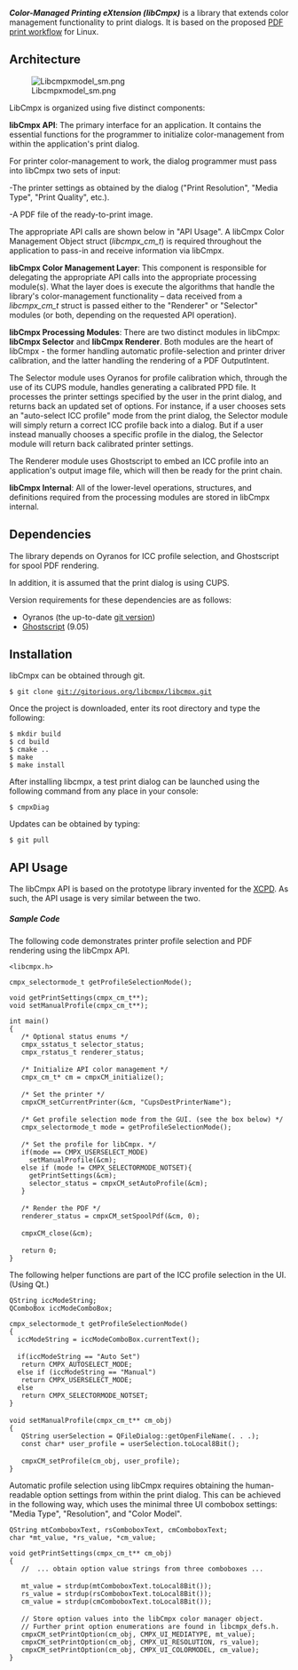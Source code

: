 '''''Color-Managed Printing eXtension (libCmpx)''''' is a library that extends color management functionality to print dialogs.  It is based on the proposed [http://www.oyranos.org/2012/02/linux-printing PDF print workflow] for Linux.

== Architecture ==

[[Image:Libcmpxmodel sm.png]] 

LibCmpx is organized using five distinct components:

'''libCmpx API''': The primary interface for an application.  It contains the essential functions for the programmer to initialize color-management from within the application's print dialog.

For printer color-management to work, the dialog programmer must pass into libCmpx two sets of input:

-The printer settings as obtained by the dialog ("Print Resolution", "Media Type", "Print Quality", etc.).

-A PDF file of the ready-to-print image.

The appropriate API calls are shown below in "API Usage". A libCmpx Color Management Object struct (''libcmpx_cm_t'') is required throughout the application to pass-in and receive information via libCmpx. 

'''libCmpx Color Management Layer''': This component is responsible for delegating the appropriate API calls into the appropriate processing module(s).  What the layer does is execute the algorithms that handle the library's color-management functionality – data received from a ''libcmpx_cm_t'' struct is passed either to the "Renderer" or "Selector" modules (or both, depending on the requested API operation).

'''libCmpx Processing Modules''': There are two distinct modules in libCmpx: '''libCmpx Selector''' and '''libCmpx Renderer'''.  Both modules are the heart of libCmpx - the former handling automatic profile-selection and printer driver calibration, and the latter handling the rendering of a PDF OutputIntent.  

The Selector module uses Oyranos for profile calibration which, through the use of its CUPS module, handles generating a calibrated PPD file. It processes the printer settings specified by the user in the print dialog, and returns back an updated set of options. For instance, if a user chooses sets an "auto-select ICC profile" mode from the print dialog, the Selector module will simply return a correct ICC profile back into a dialog.  But if a user instead manually chooses a specific profile in the dialog, the Selector module will return back calibrated printer settings.

The Renderer module uses Ghostscript to embed an ICC profile into an application's output image file, which will then be ready for the print chain.

'''libCmpx Internal''': All of the lower-level operations, structures, and definitions required from the processing modules are stored in libCmpx internal.

== Dependencies ==

The library depends on Oyranos for ICC profile selection, and Ghostscript for spool PDF rendering.

In addition, it is assumed that the print dialog is using CUPS.

Version requirements for these dependencies are as follows:

* Oyranos (the up-to-date [http://www.oyranos.org/wiki/index.php?title=Oyranos/git git version])
* [http://pages.cs.wisc.edu/~ghost/ Ghostscript] (9.05)

== Installation ==

libCmpx can be obtained through git.

 $ git clone git://gitorious.org/libcmpx/libcmpx.git

Once the project is downloaded, enter its root directory and type the following:

 $ mkdir build
 $ cd build
 $ cmake ..
 $ make
 $ make install

After installing libcmpx, a test print dialog can be launched using the following command from any place in your console:

 $ cmpxDiag

Updates can be obtained by typing:

 $ git pull

== API Usage ==

The libCmpx API is based on the prototype library invented for the [http://www.oyranos.org/wiki/index.php?title=XCPD#API_Usage XCPD].  As such, the API usage is very similar between the two.

===== Sample Code =====

The following code demonstrates printer profile selection and PDF rendering using the libCmpx API.

 <libcmpx.h>

 cmpx_selectormode_t getProfileSelectionMode();

 void getPrintSettings(cmpx_cm_t**);
 void setManualProfile(cmpx_cm_t**);

 int main()
 {
    /* Optional status enums */
    cmpx_sstatus_t selector_status;
    cmpx_rstatus_t renderer_status;
 
    /* Initialize API color management */
    cmpx_cm_t* cm = cmpxCM_initialize();     
 
    /* Set the printer */
    cmpxCM_setCurrentPrinter(&cm, "CupsDestPrinterName");
 
    /* Get profile selection mode from the GUI. (see the box below) */
    cmpx_selectormode_t mode = getProfileSelectionMode(); 
 
    /* Set the profile for libCmpx. */
    if(mode == CMPX_USERSELECT_MODE)
      setManualProfile(&cm);
    else if (mode != CMPX_SELECTORMODE_NOTSET){
      getPrintSettings(&cm);
      selector_status = cmpxCM_setAutoProfile(&cm);
    }
 
    /* Render the PDF */
    renderer_status = cmpxCM_setSpoolPdf(&cm, 0);
 
    cmpxCM_close(&cm);
 
    return 0;
 }


The following helper functions are part of the ICC profile selection in the UI. (Using Qt.)

 QString iccModeString;
 QComboBox iccModeComboBox;

 cmpx_selectormode_t getProfileSelectionMode()
 {
   iccModeString = iccModeComboBox.currentText(); 
 
   if(iccModeString == "Auto Set")
    return CMPX_AUTOSELECT_MODE;
   else if (iccModeString == "Manual") 
    return CMPX_USERSELECT_MODE; 
   else
    return CMPX_SELECTORMODE_NOTSET;
 }
 
 void setManualProfile(cmpx_cm_t** cm_obj)
 {
    QString userSelection = QFileDialog::getOpenFileName(. . .);
    const char* user_profile = userSelection.toLocal8Bit();
 
    cmpxCM_setProfile(cm_obj, user_profile);  
 }

Automatic profile selection using libCmpx requires obtaining the human-readable option settings from within the print dialog.  This can be achieved in the following way, which uses the minimal three UI combobox settings: "Media Type", "Resolution", and "Color Model".

 QString mtComboboxText, rsComboboxText, cmComboboxText;
 char *mt_value, *rs_value, *cm_value;

 void getPrintSettings(cmpx_cm_t** cm_obj)
 {
    //  ... obtain option value strings from three comboboxes ...
 
    mt_value = strdup(mtComboboxText.toLocal8Bit());
    rs_value = strdup(rsComboboxText.toLocal8Bit());
    cm_value = strdup(cmComboboxText.toLocal8Bit());
 
    // Store option values into the libCmpx color manager object. 
    // Further print option enumerations are found in libcmpx_defs.h.
    cmpxCM_setPrintOption(cm_obj, CMPX_UI_MEDIATYPE, mt_value);
    cmpxCM_setPrintOption(cm_obj, CMPX_UI_RESOLUTION, rs_value);
    cmpxCM_setPrintOption(cm_obj, CMPX_UI_COLORMODEL, cm_value);
 }